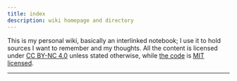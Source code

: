```yaml
---
title: index
description: wiki homepage and directory
---
```

This is my personal wiki, basically an interlinked notebook;
I use it to hold sources I want to remember and my thoughts.
All the content is licensed under [CC BY-NC 4.0][cc] unless stated otherwise,
while [the code][github] is [MIT licensed][license].

[cc]: https://creativecommons.org/licenses/by-nc/4.0/deed.en
[github]: https://github.com/woodalis/wiki.inforno.graphics
[license]: https://github.com/woodalis/wiki.inforno.graphics/blob/main/LICENSE

***

<Sitemap />